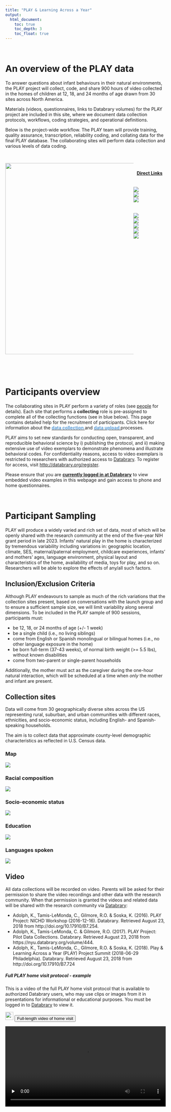 ```yaml
---
title: "PLAY & Learning Across a Year"
output:
  html_document:
    toc: true
    toc_depth: 3
    toc_float: true
---
```


<style>
.row:after { content: ""; display: table; clear: both; }
.column-2thirds{
  float: left;
  width:80%;
  text-align: left;
}
.column-1third{
  float: right;
  width: 20%;
  text-align: left;
}
</style>

<br>

# An overview of the PLAY data

To answer questions about infant behaviours in their natural environments, the PLAY project will collect, code, and share 900 hours of video collected in the homes of children at 12, 18, and 24 months of age drawn from 30 sites across North America.  

Materials (videos, questionnaires, links to Databrary volumes) for the PLAY project are included in this site, where we document data collection protocols, workflows, coding strategies, and operational definitions.  

Below is the project-wide workflow. The PLAY team will provide training, quality assurance, transcription, reliability coding, and collating data for the final PLAY database. The collaborating sites will perform data collection and various levels of data coding.
<br>
<br>

<div class="row">
<div class="column-2thirds">
<img src="img/overview-project.png" width="600" />
</div>
<div class="column-1third">
<br>
<h4> &nbsp;&nbsp; <u>Direct Links</u> </h3>
<br>
<a href="recruitment.html#participant_recruitment"> <img src="img/link-recruitment.png"> </a>  
<a href="collection.html#home_visit"> <img src="img/link-collection.png"> </a>  
<a href="collection.html#clean_up_and_upload"> <img src="img/link-upload.png"> </a>  
<br><br>
<a href="coding.html#gesture_pass"> <img src="img/link-gesture.png"> </a>  
<a href="coding.html#locomotion_passes"> <img src="img/link-locomotion.png"> </a>  
<a href="coding.html#emotion_passes"> <img src="img/link-emotion.png"> </a>  
<a href="coding.html#object_interaction_passes"> <img src="img/link-object.png"> </a>  
<a href="coding.html#communication_passes"> <img src="img/link-communication.png"> </a>  
</div>
</div>
<br>
<br>

# Participants overview

The collaborating sites in PLAY perform a variety of roles (see [people](people.html) for details). Each site that performs a **collecting** role is pre-assigned to complete all of the collecting functions (see in blue below). This page contains detailed help for the recruitment of participants. Click here for information about the <a href="collection.html"><font color="#5B9BD5"><b> data collection </b></font></a> and <a href="collection.html#clean_up_and_upload"><font color="#5B9BD5"><b> data upload </b></font></a> processes.

PLAY aims to set new standards for conducting open, transparent, and reproducible behavioral science by i) publishing the protocol, and ii) making extensive use of video exemplars to demonstrate phenomena and illustrate behavioral codes. For confidentiality reasons, access to video exemplars is restricted to researchers with authorized access to [Databrary](http://databrary.org). To register for access, visit <http://databrary.org/register>.

Please ensure that you are  [**currently logged in at Databrary**](https://nyu.databrary.org/user/login) to view embedded video examples in this webpage and gain access to phone and home questionnaires.  

<br>

# Participant Sampling

PLAY will produce a widely varied and rich set of data, most of which will be openly shared with the research community at the end of the five-year NIH grant period in late 2023. Infants' natural play in the home is characterized by tremendous variability including variations in: geographic location, climate, SES, maternal/paternal employment, childcare experiences, infants’ and mothers’ ages, language environment, physical layout and characteristics of the home, availability of media, toys for play, and so on. Researchers will be able to explore the effects of any/all such factors.  

## Inclusion/Exclusion Criteria

Although PLAY endeavours to sample as much of the rich variations that the collection sites present, based on conversations with the launch group and to ensure a sufficient sample size, we will limit variability along several dimensions. To be included in the PLAY sample of 900 sessions, participants must: 

- be 12, 18, or 24 months of age (+/- 1 week)
- be a single child (i.e., no living siblings)
- come from English or Spanish monolingual or bilingual homes (i.e., no other language exposure in the home)
- be born full-term (37-43 weeks), of normal birth weight (>= 5.5 lbs), without known disabilities
- come from two-parent or single-parent households

Additionally, the mother must act as the caregiver during the one-hour natural interaction, which will be scheduled at a time when _only_ the mother and infant are present.

## Collection sites {.tabset}

Data will come from 30 geographically diverse sites across the US representing rural, suburban, and urban communities with different races, ethnicities, and socio-economic status, including English- and Spanish-speaking households.  

The aim is to collect data that approximate county-level demographic characteristics as reflected in U.S. Census data.


### Map

<img src="img/PLAY-collection-sites-labeled.png"/>

### Racial composition

<img src="img/race-by-county-all-regions-plot-1.png"/>

### Socio-economic status

<img src="img/per-capita-income-plot-1.png"/>

### Education

<img src="img/ed-attain-bars-plot-1.png"/>

### Languages spoken

<img src="img/spanish-speaking-plot-1.png"/>

## Video

All data collections will be recorded on video.
Parents will be asked for their permission to share the video recordings and other data with the research community.
When that permission is granted the videos and related data will be shared with the research community via [Databrary](http://databrary.org):

- Adolph, K., Tamis-LeMonda, C., Gilmore, R.O. & Soska, K. (2016). PLAY Project: NICHD Workshop (2016-12-16). Databrary. Retrieved August 23, 2018 from http://doi.org/10.17910/B7.254.
- Adolph, K., Tamis-LeMonda, C. & Gilmore, R.O. (2017). PLAY Project: Pilot Data Collections. Databrary. Retrieved August 23, 2018 from https://nyu.databrary.org/volume/444.
- Adolph, K., Tamis-LeMonda, C., Gilmore, R.O. & Soska, K. (2018). Play & Learning Across a Year (PLAY) Project Summit (2018-06-29 Philadelphia). Databrary. Retrieved August 23, 2018 from http://doi.org/10.17910/B7.724


##### Full PLAY home visit protocol - example

This is a video of the full PLAY home visit protocol that is available to authorized Databrary users, who may use clips or images from it in presentations for informational or educational purposes. You must be logged in to [Databrary](http://databrary.org) to view it. 

<div class="videobuttons">
  <img src="img/icon-video.png" width="25">
  <button size="xs" type="button" data-toggle="collapse" data-target="#fullvideohomevisit">
Full-length video of home visit
  </button>
</div>
<div id="fullvideohomevisit" class="collapse" aria-expanded="false" style="height: 0px;">
  <video width="100%" controls="" preload="none">
    <source src="https://nyu.databrary.org/slot/43224/7821438,11460201/asset/223780/download?inline=true" type="video/mp4"> Your browser does not support html5 video.
  </video>
</div>

_NOTE: This participant was not the only child in the home, so would not meet inclusion criteria for PLAY._

## Parent-report (questionnaire) data

PLAY researchers will collect and share a substantial corpus of parent-report (questionnaire) data. The full set of self-report questions can be found [here](collection_homevisit_questionnaires.html).


